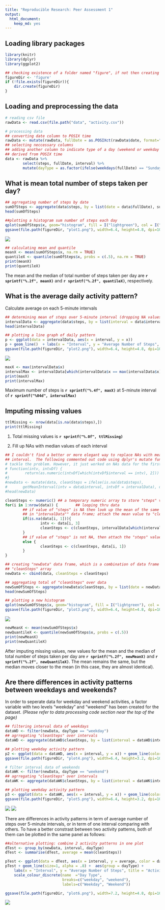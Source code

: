 ```yaml
---
title: "Reproducible Research: Peer Assessment 1"
output: 
  html_document:
    keep_md: yes
---
```

## Loading library packages

```R
library(knitr)
library(dplyr)
library(ggplot2)

## checking existence of a folder named "figure", if not then creating one to store plot figures
figureDir <- 'figure'
if (!file.exists(figureDir)){
    dir.create(figureDir)
} 
```

## Loading and preprocessing the data
```r
# reading csv file
rawData <- read.csv(file.path("data", "activity.csv"))

# processing data
## converting date column to POSIX time
rawData <- mutate(rawData, fullDate = as.POSIXct(rawData$date, format="%Y-%m-%d"))
## selecting neccessary columns
## adding another column to indicate type of a day (weekend or weekday type) 
## derived from POSIX time
data <- rawData %>%
        select(steps, fullDate, interval) %>%
        mutate(dayType = as.factor(ifelse(weekdays(fullDate) == "Sunday" | weekdays(fullDate) == "Saturday", "weekend", "weekday")))
```

## What is mean total number of steps taken per day?
``` r
## agrregating number of steps by date
sumOfSteps <- aggregate(data$steps, by = list(date = data$fullDate), sum)
head(sumOfSteps)

##plotting a histogram sum number of steps each day
qplot(sumOfSteps$x, geom="histogram", fill = I("lightgreen"), col = I("black"), xlab = "Steps", ylab = "Frequency", main = "Histogram of Total Steps Each Day", binwidth = 1000)
ggsave(file.path(figureDir, "plot1.png"), width=6.4, height=4.8, dpi=100)
```

![](figure/plot1.png)

```r
## calculating mean and quantile
meanX <- mean(sumOfSteps$x, na.rm = TRUE)
quantileX <- quantile(sumOfSteps$x, probs = c(.5), na.rm = TRUE)
print(meanX)
print(quantileX)
```
The mean and the median of total number of steps taken per day are <strong>`r sprintf("%.2f", meanX)`</strong> and <strong>`r sprintf("%.2f", quantileX)`</strong>, respectively.

## What is the average daily activity pattern?
Calculate average on each 5-minute intervals
```r
## determining mean of steps over 5-minute interval (dropping NA values)
intervalData <- aggregate(data$steps, by = list(interval = data$interval), mean, na.rm = TRUE)
head(intervalData)

## plotting a line graph of daily pattern
p <- ggplot(data = intervalData, aes(x = interval, y = x))
p + geom_line()  + labs(x = "Interval", y = "Average Number of Steps", title = "")
ggsave(file.path(figureDir, "plot2.png"), width=6.4, height=4.8, dpi=100)
```

![](figure/plot2.png)

```r
maxX <- max(intervalData$x)
intervalMax <- intervalData[which(intervalData$x == max(intervalData$x)), 1]
print(maxX)
print(intervalMax)
```
Maximum number of steps is <strong>`r sprintf("%.4f", maxX)`</strong> at 5-minute interval of <strong>`r sprintf("%04d", intervalMax)`</strong>

## Imputing missing values
```r
ttlMissing <- nrow(data[is.na(data$steps),])
print(ttlMissing)
```
1. Total missing values is <strong>`r sprintf("%.0f", ttlMissing)`</strong>

2. Fill up NAs with median values of each interval
```r

## I couldn't find a better or more elegant way to replace NAs with mean values for each 
## interval.  The following commented out code using dplyr's mutate function is my direction to
# tackle the problem. However, it just worked on NAs data for the first day only.
# function(intv, intvDf) {
#        return(as.numeric(intvDf[which(intvDf$interval == intv), 2]))
#}
#newData <- mutate(data, cleanSteps = ifelse(is.na(data$steps), 
#       getMeanInterval(intv = data$interval, intvDf = intervalData), data$step))
#head(newData)

cleanSteps <- numeric() ## a temporary numeric array to store "steps" value
for(i in 1:nrow(data)) {        ## looping thru data
        ## if value of "steps" is NA then look up the mean of the same 5-minute interval
        ## in "intervalData"" data frame; attach the mean value to "cleanSteps"" array
        if(is.na(data[i, 1])){  
                intv <- data[i, 3]
                cleanSteps <- c(cleanSteps, intervalData[which(intervalData$interval == intv), 2])  
        }
        ## if value of "steps" is not NA, then attach the "steps" value to "cleanSteps"" array
        else {
                cleanSteps <- c(cleanSteps, data[i, 1]) 
        }
}

## creating "newData" data frame, which is a combination of data frame "data" bound with
## "cleanSteps" array
newData <- cbind(data, cleanSteps = cleanSteps)

## aggregating total of "cleanSteps" over data
newSumOfSteps <- aggregate(newData$cleanSteps, by = list(date = newData$fullDate), sum)
head(newSumOfSteps)

## plotting a new histogram
qplot(newSumOfSteps$x, geom="histogram", fill = I("lightgreen"), col = I("black"), xlab = "Steps", ylab = "Frequency", main = "Histogram of Total Steps Each Day (after imputing NAs)", binwidth = 1000)
ggsave(file.path(figureDir, "plot3.png"), width=6.4, height=4.8, dpi=100)
```

![](figure/plot3.png)

```r
newMeanX <- mean(newSumOfSteps$x)
newQuantileX <- quantile(newSumOfSteps$x, probs = c(.5))
print(newMeanX)
print(newQuantileX)
```

After imputing missing values, new values for the mean and the median of total number of steps taken per day are <strong>`r sprintf("%.2f", newMeanX)`</strong> and <strong>`r sprintf("%.2f", newQuantileX)`</strong>.  The mean remains the same, but the median moves closer to the mean (in this case, they are almost identical). 

## Are there differences in activity patterns between weekdays and weekends?
In order to seperate data for weekday and weekend activities, a factor variable with two levels "weekday" and "weekend" has been created for the dataset. <i>(Please refer to data processing code section near the top of the page)</i>

``` r
## filtering interval data of weekdays
dataWD <- filter(newData, dayType == "weekday")
## agrregating "cleanSteps" over intervals
dataWD <- aggregate(dataWD$cleanSteps, by = list(interval = dataWD$interval), FUN = "mean")

## plotting weekday activity pattern
p2 <- ggplot(data = dataWD, aes(x = interval, y = x)) + geom_line(color = "blue")  + labs(x = "Interval", y = "Average Number of Steps", title = "Weekday") + ylim(0, 250)
ggsave(file.path(figureDir, "plot4.png"), width=6.4, height=3.2, dpi=100)

# filter interval data of weekends
dataWK <- filter(newData, dayType == "weekend")
## agrregating "cleanSteps" over intervals
dataWK <- aggregate(dataWK$cleanSteps, by = list(interval = dataWK$interval), FUN = "mean")

## plotting weekday activity pattern
p3 <- ggplot(data = dataWK, aes(x = interval, y = x)) + geom_line(color = "green")  + labs(x = "Interval", y = "Average Number of Steps", title = "Weekend") + ylim(0, 250)
ggsave(file.path(figureDir, "plot5.png"), width=6.4, height=3.2, dpi=100)
```

![](figure/plot4.png)
![](figure/plot5.png)

There are differences in activity patterns in term of average number of steps over 5-minute intervals, or in term of one interval comparing with others.  To have a better constrast between two activity patterns, both of them can be plotted in the same panel as follows: 
```r
##alternative plotting: combine 2 activity patterns in one plot
dTest <- group_by(newData, interval, dayType)
dTest <- summarise(dTest, average = mean(cleanSteps))

pTest <- ggplot(data = dTest, aes(x = interval, y = average, color = dayType))
pTest + geom_line(size=1, alpha = .8) +  aes(group = dayType) + 
    labs(x = "Interval", y = "Average Number of Steps", title = "Activity Patterns") + 
    scale_colour_discrete(name  ="Day Type",
                          breaks=c("weekday", "weekend"),
                          labels=c("Weekday", "Weekend"))

ggsave(file.path(figureDir, "plot6.png"), width=7.2, height=4.8, dpi=100)
```
![](figure/plot6.png)